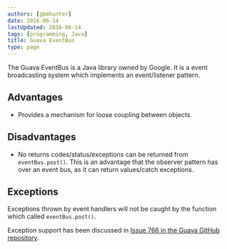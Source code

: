 ```yaml
---
authors: [gbmhunter]
date: 2016-06-14
lastUpdated: 2016-06-14
tags: [programming, Java]
title: Guava EventBus
type: page
---
```


The Guava EventBus is a Java library owned by Google. It is a event broadcasting system which implements an event/listener pattern.

## Advantages

* Provides a mechanism for loose coupling between objects.

## Disadvantages

* No returns codes/status/exceptions can be returned from `eventBus.post()`. This is an advantage that the observer pattern has over an event bus, as it can return values/catch exceptions.

## Exceptions

Exceptions thrown by event handlers will not be caught by the function which called `eventBus.post()`.

Exception support has been discussed in [Issue 766 in the Guava GitHub repository](https://github.com/google/guava/issues/766).
